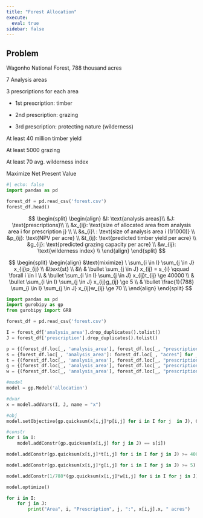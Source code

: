 ```yaml
---
title: "Forest Allocation"
execute:
  eval: true
sidebar: false
---
```


## Problem

Wagonho National Forest, 788 thousand acres

7 Analysis areas

3 prescriptions for each area

-   1st prescription: timber

-   2nd prescription: grazing

-   3rd prescription: protecting nature (wilderness)

At least 40 million timber yield

At least 5000 grazing

At least 70 avg. wilderness index

Maximize Net Present Value

```python
#| echo: false
import pandas as pd

forest_df = pd.read_csv('forest.csv')
forest_df.head()
```

$$
\begin{split}
\begin{align}
&I: \text{analysis areas}\\
&J: \text{prescriptions}\\
\\
&x_{ij}: \text{size of allocated area from analysis area i for prescription j} \\
\\
&s_{i}\ : \text{size of analysis area i (1/1000)} \\
&p_{ij}: \text{NPV per acre} \\
&t_{ij}: \text{predicted timber yield per acre} \\
&g_{ij}: \text{predicted grazing capacity per acre} \\
&w_{ij}: \text{wilderness index} \\
\end{align}
\end{split}
$$

$$
\begin{split} 
\begin{align}
&\text{miximize} \ \sum_{i \in I} \sum_{j \in J} x_{ij}p_{ij} \\
&\text{st} \\ 
&\\
& \bullet \sum_{j \in J} x_{ij} = s_{i} \qquad \forall i \in I \\
& \bullet \sum_{i \in I} \sum_{j \in J} x_{ij}t_{ij} \ge 40000 \\
& \bullet \sum_{i \in I} \sum_{j \in J} x_{ij}g_{ij} \ge 5 \\
& \bullet \frac{1}{788} \sum_{i \in I} \sum_{j \in J} x_{ij}w_{ij} \ge 70 \\
\end{align}
\end{split}
$$

```python
import pandas as pd
import gurobipy as gp
from gurobipy import GRB

forest_df = pd.read_csv('forest.csv')

I = forest_df['analysis_area'].drop_duplicates().tolist()
J = forest_df['prescription'].drop_duplicates().tolist()

p = {(forest_df.loc[_, 'analysis_area'], forest_df.loc[_, "prescription"]): forest_df.loc[_, "npv"] for _ in range(len(forest_df))}
s = {forest_df.loc[_, 'analysis_area']: forest_df.loc[_, "acres"] for _ in range(len(forest_df))}
t = {(forest_df.loc[_, 'analysis_area'], forest_df.loc[_, "prescription"]): forest_df.loc[_, "timber"] for _ in range(len(forest_df))}
g = {(forest_df.loc[_, 'analysis_area'], forest_df.loc[_, "prescription"]): forest_df.loc[_, "grazing"] for _ in range(len(forest_df))}
w = {(forest_df.loc[_, 'analysis_area'], forest_df.loc[_, "prescription"]): forest_df.loc[_, "wilderness_index"] for _ in range(len(forest_df))}
```

```python
#model
model = gp.Model('allocation')

#dvar
x = model.addVars(I, J, name = "x")

#obj
model.setObjective(gp.quicksum(x[i,j]*p[i,j] for i in I for j  in J), GRB.MAXIMIZE)

#constr
for i in I:
    model.addConstr(gp.quicksum(x[i,j] for j in J) == s[i])

model.addConstr(gp.quicksum(x[i,j]*t[i,j] for i in I for j in J) >= 40000) 

model.addConstr(gp.quicksum(x[i,j]*g[i,j] for i in I for j in J) >= 5)

model.addConstr(1/788*(gp.quicksum(x[i,j]*w[i,j] for i in I for j in J)) >= 70)

model.optimize()
```

```python
for i in I:
    for j in J:
        print("Area", i, "Prescription", j, ":", x[i,j].x, " acres")
```

